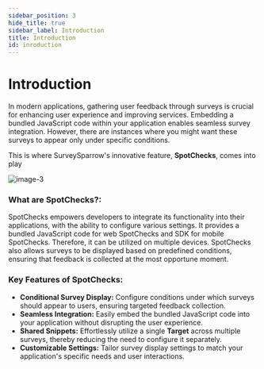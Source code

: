 ```yaml
---
sidebar_position: 3
hide_title: true
sidebar_label: Introduction
title: Introduction
id: inroduction
---
```


# Introduction

In modern applications, gathering user feedback through surveys is crucial for enhancing user experience and improving services. Embedding a bundled JavaScript code within your application enables seamless survey integration. However, there are instances where you might want these surveys to appear only under specific conditions.

This is where SurveySparrow's innovative feature, **SpotChecks**, comes into play

![image-3](https://static.surveysparrow.com/application/marketplace/ssdk-assets/image3.png)

### What are SpotChecks?:

SpotChecks empowers developers to integrate its functionality into their applications, with the ability to configure various settings. It provides a bundled JavaScript code for web SpotChecks and SDK for mobile SpotChecks. Therefore, it can be utilized on multiple devices. SpotChecks also allows surveys to be displayed based on predefined conditions, ensuring that feedback is collected at the most opportune moment.


### Key Features of SpotChecks:

- **Conditional Survey Display:** Configure conditions under which surveys should appear to users, ensuring targeted feedback collection.
- **Seamless Integration:** Easily embed the bundled JavaScript code into your application without disrupting the user experience.
- **Shared Snippets:** Effortlessly utilize a single **Target** across multiple surveys, thereby reducing the need to configure it separately.
- **Customizable Settings:** Tailor survey display settings to match your application's specific needs and user interactions.

